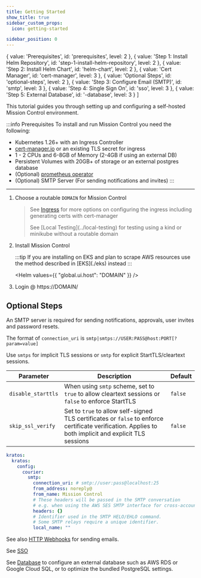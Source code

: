 ```yaml
---
title: Getting Started
show_title: true
sidebar_custom_props:
  icon: getting-started

sidebar_position: 0
---
```



  {
    value: 'Prerequisites',
    id: 'prerequisites',
    level: 2
  },
  {
    value: 'Step 1: Install Helm Repository',
    id: 'step-1-install-helm-repository',
    level: 2
  },
  {
    value: 'Step 2: Install Helm Chart',
    id: 'helm-chart',
    level: 2
  },
  {
    value: 'Cert Manager',
    id: 'cert-manager',
    level: 3
  },
  {
    value: 'Optional Steps',
    id: 'optional-steps',
    level: 2
  },
  {
    value: 'Step 3: Configure Email (SMTP)',
    id: 'smtp',
    level: 3
  },
  {
    value: 'Step 4: Single Sign On',
    id: 'sso',
    level: 3
  },
  {
    value: 'Step 5: External Database',
    id: '-database',
    level: 3
  }
]



This tutorial guides you through setting up and configuring a self-hosted Mission Control environment.

:::info Prerequisites
To install and run Mission Control you need the following:

- Kubernetes 1.26+ with an Ingress Controller
- [cert-manager.io](https://cert-manager.io/docs/) or an existing TLS secret for ingress
- 1 - 2 CPUs and 6-8GB of Memory (2-4GB if using an external DB)
- Persistent Volumes with 20GB+ of storage or an external postgres database
- (Optional) [prometheus operator](https://prometheus-operator.dev/)
- (Optional) SMTP Server (For sending notifications and invites)
:::

---

1. Choose a routable `DOMAIN` for Mission Control
    > See [Ingress](/reference/helm/mission-control#ingress) for more options on configuring the ingress including generating certs with cert-manager
    > <p>See [Local Testing](../local-testing) for testing using a kind or minikube without a routable domain</p>

1. Install Mission Control
    <p/>
    :::tip
    If you are installing on EKS and plan to scrape AWS resources use the method described in [EKS](./eks) instead
    :::

    <Helm values={{
      "global.ui.host": "DOMAIN"
    }} />
    <p/>

2. Login @ https://DOMAIN/
   <AdminPassword/>

## Optional Steps

<Step step={3} name="Configure Email (SMTP)" anchor="smtp">

An SMTP server is required for sending notifications, approvals, user invites and password resets.

The format of `connection_uri` is `smtp|smtps://USER:PASS@host:PORT[?param=value]`

Use `smtps` for implicit TLS sessions or `smtp` for explicit StartTLS/cleartext sessions.

| Parameter | Description | Default |
| --- | --- | --- |
| `disable_starttls` | When using `smtp` scheme, set to `true` to allow cleartext sessions or `false` to enforce StartTLS | `false` |
| `skip_ssl_verify` | Set to `true` to allow self-signed TLS certificates or `false` to enforce certificate verification. Applies to both implicit and explicit TLS sessions | `false` |


```yaml title="values.yaml"
kratos:
  kratos:
    config:
      courier:
        smtp:
          connection_uri: # smtp://user:pass@localhost:25
          from_address: noreply@
          from_name: Mission Control
          # These headers will be passed in the SMTP conversation
          # e.g. when using the AWS SES SMTP interface for cross-account sending.
          headers: {}
          # Identifier used in the SMTP HELO/EHLO command.
          # Some SMTP relays require a unique identifier.
          local_name: ""
```

See also [HTTP Webhooks](https://www.ory.sh/docs/kratos/self-hosted/email-http) for sending emails.

</Step>
<Step step={4} name="Single Sign On" anchor="sso">

See [SSO](./sso)

</Step>

<Step step={5} name="External Database" anchor="database">

See [Database](./database) to configure an external database such as AWS RDS or Google Cloud SQL, or to optimize the bundled PostgreSQL settings.

</Step>

